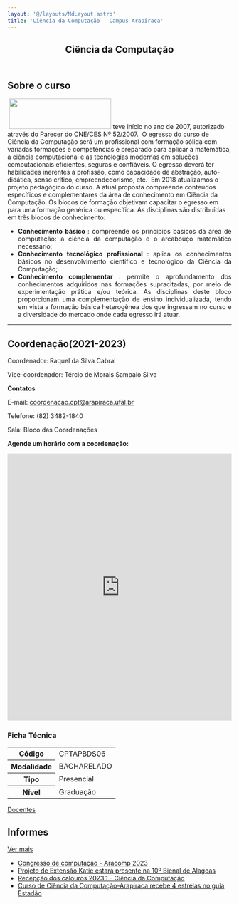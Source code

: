 ```yaml
---
layout: '@/layouts/MdLayout.astro'
title: 'Ciência da Computação — Campus Arapiraca'
---
```



<span></span>
<article id="content">
<header>

<h1>
         Ciência da Computação
        </h1>


</header>
<div id="viewlet-above-content-body">
</div>
<div id="content-core">
<div id="curso">
<div class="row">
<div class="col-md-7">
<div class="texto">
<h2>
             Sobre o curso
            </h2>
<p>
<img alt="" class="image-richtext image-inline" src="https://drive.google.com/file/d/11hKWuL7r7y9A1U5ZtBH60BVZgJA0cb8W/view?usp=sharing"/>
<img alt="" class="image-richtext image-inline" height="68" src="https://arapiraca.ufal.br/graduacao/ciencia-da-computacao/documentos/imagens/logo-cc-arapiraca.png/@@images/image-800-a4c2b7669064f5031b10d74f5342a779.png" title="logo" width="229"/>
             teve início no ano de 2007, autorizado através do Parecer do CNE/CES Nº 52/2007.  O egresso do curso de Ciência da Computação será um profissional com formação sólida com variadas formações e competências e preparado para aplicar a matemática, a ciência computacional e as tecnologias modernas em soluções computacionais eficientes, seguras e confiáveis. O egresso deverá ter habilidades inerentes à profissão, como capacidade de abstração, auto-didática, senso crítico, empreendedorismo, etc.  Em 2018 atualizamos o projeto pedagógico do curso. A atual proposta compreende conteúdos específicos e complementares da área de conhecimento em Ciência da Computação. Os blocos de formação objetivam capacitar o egresso em para uma formação​ ​genérica ou específica. As disciplinas são distribuídas em três blocos de conhecimento:
            </p>
<ul>
<li align="justify">
<strong>
               ​Conhecimento básico
              </strong>
              : compreende os princípios básicos da área de computação: a ciência da computação e o arcabouço matemático necessário;
             </li>
<li align="justify">
<strong>
               Conhecimento tecnológico profissional
              </strong>
              : aplica os conhecimentos básicos no desenvolvimento científico e tecnológico da Ciência da Computação;
             </li>
<li align="justify">
<strong>
               Conhecimento complementar
              </strong>
              : permite o aprofundamento dos conhecimentos adquiridos nas formações supracitadas, por meio de experimentação prática e/ou teórica. As disciplinas deste bloco proporcionam uma complementação de ensino individualizada, tendo em vista a formação básica heterogênea dos que ingressam no curso e a diversidade do mercado onde cada egresso irá atuar.
             </li>
</ul>
<hr/>
<h1>
             Coordenação(2021-2023)
            </h1>
<p>
             Coordenador: Raquel da Silva Cabral
            </p>
<p>
             Vice-coordenador: Tércio de Morais Sampaio Silva
            </p>
<p>
<strong>
              Contatos
             </strong>
</p>
<p>
             E-mail:
             <a href="mailto:coordenaca.cpt@arapiraca.ufal.br" rel="noopener" target="_blank">
              coordenacao.cpt@arapiraca.ufal.br
             </a>
</p>
<p>
             Telefone: (82)
             <span>
              3482-1840
             </span>
</p>
<p>
<span>
              Sala: Bloco das Coordenações
             </span>
</p>
<p>
<strong>
              Agende um horário com a coordenação:
             </strong>
</p>
<p>
<strong>
</strong>
</p>
<iframe height="600" src="https://calendar.google.com/calendar/appointments/schedules/AcZssZ0taCg8Om7zu4SssmzB6Hw-cr9wOGq8iJdB2Hk4Ln7kFhS3vXnr3XYBBAlhDHmRVlcT6ELzxRjr?gv=true" style="border: 0" width="100%">
</iframe>
</div>
</div>
<div class="col-md-5">
<div id="curso-detail">
<h3>
             Ficha Técnica
            </h3>
<table class="table ficha">
<tr>
<th>
               Código
              </th>
<td>
               CPTAPBDS06
              </td>
</tr>
<tr>
<th>
               Modalidade
              </th>
<td>
               BACHARELADO
              </td>
</tr>
<tr>
<th>
               Tipo
              </th>
<td>
               Presencial
              </td>
</tr>
<tr>
</tr>
<tr>
</tr>
<tr>
<th>
               Nível
              </th>
<td>
<span>
                Graduação
               </span>
</td>
</tr>
<tr>
</tr>
</table>
</div>
</div>
</div>
<div class="row">
<div class="col-md-7">
<div class="row">
<div class="col-md-6">
<div class="estatico">
<div class="pattern">
</div>
</div>
</div>
<div class="col-md-6">
<div class="estatico">
<a href="/cpt/docentes-1">
<span>
                Docentes
               </span>
</a>
<div class="pattern">
</div>
</div>
</div>
</div>
</div>
<div class="col-md-5">
<div class="tile noticias mt-4 mt-lg-0">
<div>
<div class="row">
<div class="col-sm-7">
<h2>
                Informes
               </h2>
</div>
<div class="col-sm-5 more">
<a class="btn btn-primary float-end" href="/cpt/@@todas-noticias">
                Ver mais
               </a>
</div>
</div>
<ul class="noticia-list">
<li>
<div class="noticia">
<span class="data pat-display-time" data-pat-display-time="output-format: DD/MM/YYYY [às] HH[h]mm" datetime="2023/11/28 10:29:00 UTC">
</span>
<a class="titulo" href="/cpt/institucional/informes/aracomp-2023">
                 Congresso de computação - Aracomp 2023
                </a>
</div>
</li>
<li>
<div class="noticia">
<span class="data pat-display-time" data-pat-display-time="output-format: DD/MM/YYYY [às] HH[h]mm" datetime="2023/08/02 08:39:00 UTC">
</span>
<a class="titulo" href="/cpt/institucional/informes/katie-na-bienal">
                 Projeto de Extensão Katie estará presente na 10º Bienal de Alagoas
                </a>
</div>
</li>
<li>
<div class="noticia">
<span class="data pat-display-time" data-pat-display-time="output-format: DD/MM/YYYY [às] HH[h]mm" datetime="2023/06/03 08:39:00 UTC">
</span>
<a class="titulo" href="/cpt/institucional/informes/recepcao-dos-calouros-2023-1-ciencia-da-computacao">
                 Recepção dos calouros 2023.1 - Ciência da Computação
                </a>
</div>
</li>
<li>
<div class="noticia">
<span class="data pat-display-time" data-pat-display-time="output-format: DD/MM/YYYY [às] HH[h]mm" datetime="2023/06/02 10:47:00 UTC">
</span>
<a class="titulo" href="/cpt/institucional/informes/curso-de-ciencia-da-computacao-em-arapiraca-recebe-4-estrela-no-guia-estadao">
                 Curso de Ciência da Computação-Arapiraca recebe 4 estrelas no guia Estadão
                </a>
</div>
</li>
</ul>
</div>
</div>
</div>
</div>
</div>
</div>
<div id="viewlet-below-content-body">
</div>
</article>
